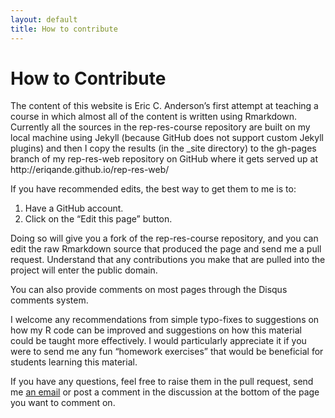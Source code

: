 ```yaml
---
layout: default
title: How to contribute
---
```


# How to Contribute
The content of this website is Eric C. Anderson's first attempt at teaching
a course in which almost all of the content is written using Rmarkdown. Currently
all the sources in the rep-res-course repository are built on my local machine using Jekyll (because GitHub does
not support custom Jekyll plugins) and then I copy the results (in the _site directory) to the
gh-pages branch of my rep-res-web repository on GitHub where it gets served up at
http://eriqande.github.io/rep-res-web/

If you have recommended edits, the best way to get them to me is to:

1. Have a GitHub account.
2. Click on the "Edit this page" button.

Doing so will give you a fork of the rep-res-course repository, and you can
edit the raw Rmarkdown source that produced the page and send me a pull request.
Understand that any contributions you make that are pulled into the project
will enter the public domain.

You can also provide comments on most pages through the Disqus comments system.

I welcome any recommendations from simple typo-fixes to suggestions on how my R code 
can be improved and suggestions
on how this material could be taught more effectively.   I would particularly appreciate
it if you were to send me any fun "homework exercises" that would be beneficial for students
learning this material.

If you have any questions, feel free to raise them in the pull request,
send me [an email](mailto:eric.anderson@noaa.gov) or post a comment in the discussion at the 
bottom of the page you want to comment on.
